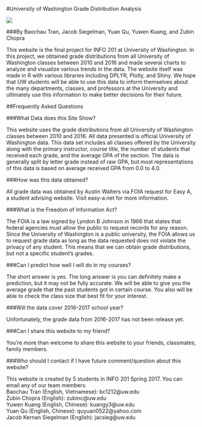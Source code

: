 


#University of Washington Grade Distribution Analysis

![](./Cherries.jpg)

###By Baochau Tran, Jacob Siegelman, Yuan Qu, Yuwen Kuang, and Zubin Chopra

This website is the final project for INFO 201 at University of Washington. In this project, we obtained grade distributions from all University of Washington classes between 2010 and 2016 and made several charts to analyze and visualize various trends in the data. The website itself was made in R with various libraries including DPLYR, Plotly, and Shiny. We hope that UW students will be able to use this data to inform themselves about the many departments, classes, and professors at the University and ultimately use this information to make better decisions for their future.

##Frequently Asked Questions

###What Data does this Site Show?

This website uses the grade distributions from all University of Washington classes between 2010 and 2016. All data presented is official University of Washington data. This data set includes all classes offered by the University along with the primary instructor, course title, the number of students that received each grade, and the average GPA of the section. The data is generally split by letter grade instead of raw GPA, but most representations of this data is based on average received GPA from 0.0 to 4.0.

###How was this data obtained?

All grade data was obtained by Austin Walters via FOIA request for Easy A, a student advising website. Visit easy-a.net for more information.

###What is the Freedom of Information Act?

The FOIA is a law signed by Lyndon B Johnson in 1966 that states that federal agencies must allow the public to request records for any reason. Since the University of Washington is a public university, the FOIA allows us to request grade data as long as the data requested does not violate the privacy of any student. This means that we can obtain grade distributions, but not a specific student's grades.

###Can I predict how well I will do in my courses?

The short answer is yes. The long answer is you can definitely make a prediction, but it may not be fully accurate. We will be able to give you the average grade that the past students got in certain course. You also will be able to check the class size that best fit for your interest.

###Will the data cover 2016-2017 school year?

Unfortunately, the grade data from 2016-2017 has not been release yet.

###Can I share this website to my friend?

You're more than welcome to share this website to your friends, classmates, family members.

###Who should I contact if I have future comment/question about this website?

This website is created by 5 students in INFO 201 Spring 2017. You can email any of our team members.<br>
Baochau Tran (English, Vietnamese): bc1212@uw.edu<br>
Zubin Chopra (English): zubinc@uw.edu<br>
Yuwen Kuang (English, Chinese): kuangy3@uw.edu<br>
Yuan Qu (English, Chinese): quyuan0522@yahoo.com<br>
Jacob Kernan Siegelman (English): jacsieg@uw.edu<br>
